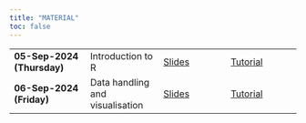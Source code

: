 ```yaml
---
title: "MATERIAL"
toc: false
---
```

|                                     |                                   |                             |                             |
|------------------------------------------|----------------------------------------|------------------------------------|--------------------------------------|
|[**05-Sep-2024 (Thursday)**]{.highlight}  | Introduction to R                      | [Slides](slides/part1.qmd){.slides target="_blank"} | [Tutorial](tutorial/part1.qmd){.tutorial target="_blank"} |
|[**06-Sep-2024 (Friday)**]{.highlight}    | Data handling and visualisation    | [Slides](slides/part2.qmd){.slides target="_blank"} | [Tutorial](tutorial/part2.qmd){.tutorial target="_blank"}|
